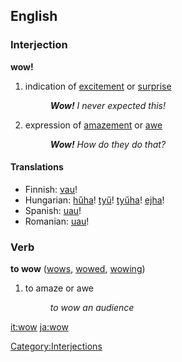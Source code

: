 ==English==
===Interjection===
'''wow!'''

# indication of [[excite]]ment or [[surprise]]
#: '''''Wow!''' I never expected this!''
# expression of [[amaze]]ment or [[awe]]
#: '''''Wow!''' How do they do that?''

====Translations====
*Finnish: [[vau]]!
*Hungarian: [[hűha]]! [[tyű]]! [[tyűha]]! [[ejha]]!
*Spanish: [[uau]]!
*Romanian: [[uau]]!

===Verb===
'''to wow''' ([[wows]], [[wowed]], [[wowing]])

# to amaze or awe
#: ''to wow an audience''

[[Category:Interjections]]

[[it:wow]]
[[ja:wow]]